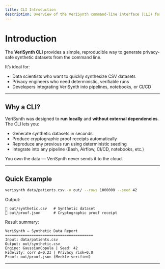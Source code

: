 ```yaml
---
title: CLI Introduction
description: Overview of the VeriSynth command-line interface (CLI) for generating verifiable synthetic data.
---
```


# Introduction

The **VeriSynth CLI** provides a simple, reproducible way to generate privacy-safe synthetic datasets from the command line.

It’s ideal for:
- Data scientists who want to quickly synthesize CSV datasets  
- Privacy engineers who need deterministic, verifiable runs  
- Developers integrating VeriSynth into pipelines, notebooks, or CI/CD  

---

## Why a CLI?

VeriSynth was designed to **run locally** and **without external dependencies**.  
The CLI lets you:
- Generate synthetic datasets in seconds  
- Produce cryptographic proof receipts automatically  
- Reproduce any previous run using deterministic seeding  
- Integrate into any pipeline (Bash, Airflow, CI/CD, notebooks, etc.)

You own the data — VeriSynth never sends it to the cloud.

---

## Quick Example

```bash
verisynth data/patients.csv -o out/ --rows 1000000 --seed 42
````

Output:

```
📁 out/synthetic.csv   # Synthetic dataset
🧾 out/proof.json      # Cryptographic proof receipt
```

Result summary:

```
VeriSynth — Synthetic Data Report
========================================
Input: data/patients.csv
Output: out/synthetic.csv
Engine: GaussianCopula | Seed: 42
Fidelity: corr Δ=0.23 | Privacy risk=0.0
Proof: out/proof.json (Merkle verified)
```

---
